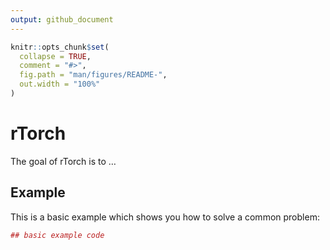 ```yaml
---
output: github_document
---
```


<!-- README.md is generated from README.Rmd. Please edit that file -->

```r
knitr::opts_chunk$set(
  collapse = TRUE,
  comment = "#>",
  fig.path = "man/figures/README-",
  out.width = "100%"
)
```
# rTorch

The goal of rTorch is to ...

## Example

This is a basic example which shows you how to solve a common problem:

```r
## basic example code
```
